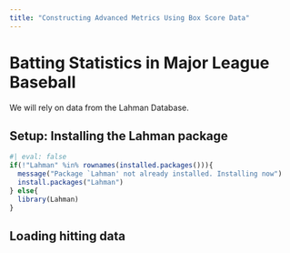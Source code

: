 ```yaml
---
title: "Constructing Advanced Metrics Using Box Score Data"
---
```


# Batting Statistics in Major League Baseball

We will rely on data from the Lahman Database.

## Setup: Installing the Lahman package
```r
#| eval: false
if(!"Lahman" %in% rownames(installed.packages())){
  message("Package `Lahman' not already installed. Installing now")
  install.packages("Lahman")
} else{
  library(Lahman)
}
```

## Loading hitting data

## 
